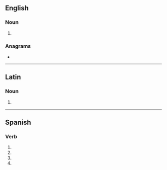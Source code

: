{{also|corvé|corvè}}
==English==

===Noun===
{{en-noun}}

# {{alternative form of|corf|lang=en}}

{{Webster 1913}}

===Anagrams===
* {{anagrams|en|cover}}

----

==Latin==

===Noun===
{{head|la|noun form|g=m}}

# {{inflection of|corvus||voc|s|lang=la}}

----

==Spanish==

===Verb===
{{head|es|verb form}}

# {{es-verb form of|corvar|ending=-ar|mood=subjunctive|tense=present|number=s|person=1}}
# {{es-verb form of|corvar|ending=-ar|mood=subjunctive|tense=present|number=s|person=2|formal=y}}
# {{es-verb form of|corvar|ending=-ar|mood=subjunctive|tense=present|number=s|person=3}}
# {{es-verb form of|corvar|ending=-ar|mood=imperative|number=s|person=2|formal=y|sense=affirmative}}